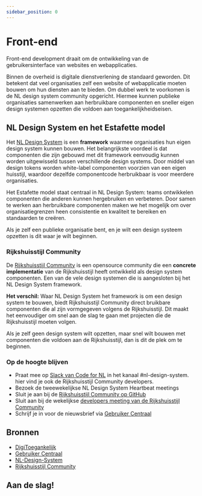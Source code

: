 ```yaml
---
sidebar_position: 0
---
```



# Front-end

Front-end development draait om de ontwikkeling van de gebruikersinterface van
websites en webapplicaties.

Binnen de overheid is digitale dienstverlening de standaard geworden. Dit
betekent dat veel organisaties zelf een website of webapplicatie moeten bouwen
om hun diensten aan te bieden. Om dubbel werk te voorkomen is de NL design
system community opgericht. Hiermee kunnen publieke organisaties samenwerken aan
herbruikbare componenten en sneller eigen design systemen opzetten die voldoen
aan toegankelijkheidseisen.

## NL Design System en het Estafette model

Het [NL Design System](https://nldesignsystem.nl/) is een **framework** waarmee
organisaties hun eigen design system kunnen bouwen. Het belangrijkste voordeel
is dat componenten die zijn gebouwd met dit framework eenvoudig kunnen worden
uitgewisseld tussen verschillende design systems. Door middel van design tokens
worden white-label componenten voorzien van een eigen huisstijl, waardoor
dezelfde componentcode herbruikbaar is voor meerdere organisaties.

Het Estafette model staat centraal in NL Design System: teams ontwikkelen
componenten die anderen kunnen hergebruiken en verbeteren. Door samen te werken
aan herbruikbare componenten maken we het mogelijk om over organisatiegrenzen
heen consistentie en kwaliteit te bereiken en standaarden te creëren.

Als je zelf een publieke organisatie bent, en je wilt een design systeem
opzetten is dit waar je wilt beginnen.

### Rijkshuisstijl Community

De [Rijkshuisstijl Community](https://rijkshuisstijl.community/) is een
opensource community die een **concrete implementatie** van de Rijkshuisstijl
heeft ontwikkeld als design system componenten. Een van de vele design systemen
die is aangesloten bij het NL Design System framework.

**Het verschil:** Waar NL Design System het framework is om een design system te
bouwen, biedt Rijkshuisstijl Community direct bruikbare componenten die al zijn
vormgegeven volgens de Rijkshuisstijl. Dit maakt het eenvoudiger om snel aan de
slag te gaan met projecten die de Rijkshuisstijl moeten volgen.

Als je zelf geen design system wilt opzetten, maar snel wilt bouwen met
componenten die voldoen aan de Rijkshuisstijl, dan is dit de plek om te
beginnen.

### Op de hoogte blijven

- Praat mee op [Slack van Code for NL](https://praatmee.codefor.nl) in het
  kanaal #nl-design-system. hier vind je ook de Rijkshuisstijl Community
  developers.
- Bezoek de tweewekelijkse NL Design System Heartbeat meetings
- Sluit je aan bij de
  [Rijkshuisstijl Community op GitHub](https://github.com/Rijkshuisstijl)
- Sluit aan bij de wekelijkse
  [developers meeting van de Rijkshuisstijl Community](https://nldesignsystem.nl/events/developer-open-hour/overzicht/)
- Schrijf je in voor de nieuwsbrief via
  [Gebruiker Centraal](https://www.gebruikercentraal.nl/)

## Bronnen

- [DigiToegankelijk](https://www.digitoegankelijk.nl/)
- [Gebruiker Centraal](https://www.gebruikercentraal.nl/)
- [NL-Design-System](https://nldesignsystem.nl/)
- [Rijkshuisstijl Community](https://rijkshuisstijl.community/)

## Aan de slag!

<Grid>
  <Card
    appearance="default"
    description="Wil je snel aan de slag met NL Design System? Volg dan deze tutorial."
    heading="Getting started: NL Design System"
    href="./nl-design-system/aan-de-slag-met-nl-design-system"
    linkLabel="Naar de tutorial"
  />

<Card
  appearance="default"
  description="Wil je snel bouwen met rijkshuisstijl componenten? Volg dan deze tutorial."
  heading="Getting started: Rijkshuisstijl Community"
  href="https://rijkshuisstijl-community.vercel.app/?path=/docs/react-components-readme--docs"
  linkLabel="React componenten docs"
/>

<Card
  appearance="default"
  description="Monitor je project continu op de WCAG-toegankelijkheidseisen."
  heading="Voeg een Github action toe voor accessibility"
  href="./standaarden/digitoegankelijk/run-axe"
  linkLabel="Voeg een Github action toe"
/>

  <Card
    appearance="default"
    heading="Werken met geodata en LeafletJS"
    description="Gemeente Amsterdam biedt een developer omgeving met code examples."
    href="./maps-developers-amsterdam"
    linkLabel="Naar het artikel"
  />
</Grid>

<br />
<br />

